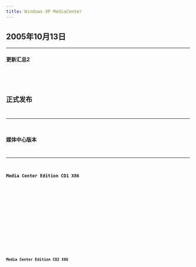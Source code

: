 ```yaml
---
title: Windows XP MediaCenter
---
```




## 2005年10月13日

---

#### 更新汇总2
<Badge text="IPFS" variant="note" /> <Badge text="32位" variant="success" /> <Badge text="零售" variant="tip" /> <Badge text="中文" variant="caution" /> <Badge text="2005-10-13" variant="danger" />
<Card title="IPFS 下载与详情">
    <CardGrid>
        <LinkCard title="快速下载" href="https://ipfs.winx.run/bafybeidt7stjppl6jt2wtglcrqp35rg5djvjsyttb3aoqmudp7jzhg24l4?filename=sc_winxp_mce_2005_update2.iso#quick" />
        <LinkCard title="高级下载" href="https://ipfs.winx.run/bafybeidt7stjppl6jt2wtglcrqp35rg5djvjsyttb3aoqmudp7jzhg24l4?filename=sc_winxp_mce_2005_update2.iso" variant="secondary" />
    </CardGrid>
    <Code code={sc_winxp_mce_2005_update2} title="校验信息" wrap={true} />
</Card>

## 正式发布

---

### 媒体中心版本

---


#### Media Center Edition CD1 X86
<Badge text="IPFS" variant="note" /> <Badge text="32位" variant="success" /> <Badge text="零售" variant="tip" /> <Badge text="中文" variant="caution" /> <Badge text="2004-10-08" variant="danger" />
<Card title="IPFS 下载与详情">
    <CardGrid>
        <LinkCard title="快速下载" href="https://ipfs.winx.run/bafybeiaunck5uitr4jk4qhku55eh5fz6xvomxnzjsqbtjq7z6x467krd6i?filename=sc_winxp_mce_2005_cd1.iso#quick" />
        <LinkCard title="高级下载" href="https://ipfs.winx.run/bafybeiaunck5uitr4jk4qhku55eh5fz6xvomxnzjsqbtjq7z6x467krd6i?filename=sc_winxp_mce_2005_cd1.iso" variant="secondary" />
    </CardGrid>
    <Code code={sc_winxp_mce_2005_cd1} title="校验信息" wrap={true} />
</Card>

#### Media Center Edition CD2 X86
<Badge text="IPFS" variant="note" /> <Badge text="32位" variant="success" /> <Badge text="零售" variant="tip" /> <Badge text="中文" variant="caution" /> <Badge text="2004-10-08" variant="danger" />
<Card title="IPFS 下载与详情">
    <CardGrid>
        <LinkCard title="快速下载" href="https://ipfs.winx.run/bafybeidtjjvz35xccy2bckuyj4lot5cxxdsvh2boy5lvrbyivoaow6afqm?filename=sc_winxp_mce_2005_cd2.iso#quick" />
        <LinkCard title="高级下载" href="https://ipfs.winx.run/bafybeidtjjvz35xccy2bckuyj4lot5cxxdsvh2boy5lvrbyivoaow6afqm?filename=sc_winxp_mce_2005_cd2.iso" variant="secondary" />
    </CardGrid>
    <Code code={sc_winxp_mce_2005_cd2} title="校验信息" wrap={true} />
</Card>

